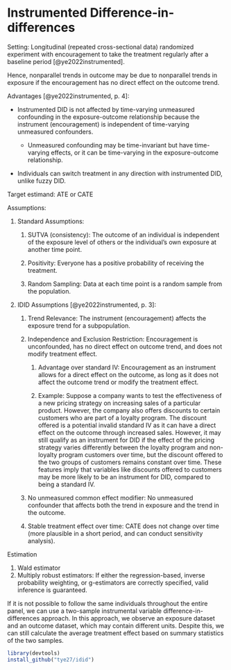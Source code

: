 # Instrumented Difference-in-differences

Setting: Longitudinal (repeated cross-sectional data) randomized experiment with encouragement to take the treatment regularly after a baseline period [@ye2022instrumented].

Hence, nonparallel trends in outcome may be due to nonparallel trends in exposure if the encouragement has no direct effect on the outcome trend.

Advantages [@ye2022instrumented, p. 4]:

-   Instrumented DID is not affected by time-varying unmeasured confounding in the exposure-outcome relationship because the instrument (encouragement) is independent of time-varying unmeasured confounders.

    -   Unmeasured confounding may be time-invariant but have time-varying effects, or it can be time-varying in the exposure-outcome relationship.

-   Individuals can switch treatment in any direction with instrumented DID, unlike fuzzy DID.

Target estimand: ATE or CATE

Assumptions:

1.  Standard Assumptions:
    1.  SUTVA (consistency): The outcome of an individual is independent of the exposure level of others or the individual's own exposure at another time point.

    2.  Positivity: Everyone has a positive probability of receiving the treatment.

    3.  Random Sampling: Data at each time point is a random sample from the population.
2.  IDID Assumptions [@ye2022instrumented, p. 3]:
    1.  Trend Relevance: The instrument (encouragement) affects the exposure trend for a subpopulation.

    2.  Independence and Exclusion Restriction: Encouragement is unconfounded, has no direct effect on outcome trend, and does not modify treatment effect.

        1.  Advantage over standard IV: Encouragement as an instrument allows for a direct effect on the outcome, as long as it does not affect the outcome trend or modify the treatment effect.

        2.  Example: Suppose a company wants to test the effectiveness of a new pricing strategy on increasing sales of a particular product. However, the company also offers discounts to certain customers who are part of a loyalty program. The discount offered is a potential invalid standard IV as it can have a direct effect on the outcome through increased sales. However, it may still qualify as an instrument for DID if the effect of the pricing strategy varies differently between the loyalty program and non-loyalty program customers over time, but the discount offered to the two groups of customers remains constant over time. These features imply that variables like discounts offered to customers may be more likely to be an instrument for DID, compared to being a standard IV.

    3.  No unmeasured common effect modifier: No unmeasured confounder that affects both the trend in exposure and the trend in the outcome.

    4.  Stable treatment effect over time: CATE does not change over time (more plausible in a short period, and can conduct sensitivity analysis).

Estimation

1.  Wald estimator
2.  Multiply robust estimators: If either the regression-based, inverse probability weighting, or g-estimators are correctly specified, valid inference is guaranteed.

If it is not possible to follow the same individuals throughout the entire panel, we can use a two-sample instrumental variable difference-in-differences approach. In this approach, we observe an exposure dataset and an outcome dataset, which may contain different units. Despite this, we can still calculate the average treatment effect based on summary statistics of the two samples.

```r
library(devtools)
install_github("tye27/idid")
```
